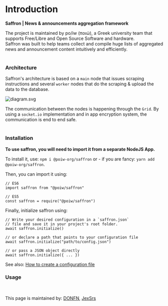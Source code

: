 # Introduction
**Saffron | News & announcements aggregation framework**

The project is maintained by po/iw (ποιώ), a Greek university team that supports Free/Libre and Open Source Software and hardware.<br>
Saffron was built to help teams collect and compile huge lists of aggregated news and announcement content intuitively and efficiently.<br><br>

### Architecture

Saffron's architecture is based on a `main` node that issues scraping instructions and several `worker` nodes that do the scraping & upload the data to the database.<br>

![diagram.svg](https://saffron.poiw.org/diagram.svg)

The communication between the nodes is happening through the `Grid`. By using a `socket.io` implementation and in app encryption system, the communication is end to end safe.<br><br>

### Installation

**To use saffron, you will need to import it from a separate NodeJS App.**

To install it, use:
`npm i @poiw-org/saffron` or - if you are fancy: `yarn add @poiw-org/saffron`.<br>

Then, you can import it using:
```
// ES6
import saffron from "@poiw/saffron"

// ES5
const saffron = require("@poiw/saffron")
```
Finally, initialize saffron using:
```
// Write your desired configuration in a `saffron.json` 
// file and save it in your project's root folder.
await saffron.initialize()

// or declare a path that points to your configuration file
await saffron.initialize("path/to/config.json")

// or pass a JSON object directly
await saffron.initialize({ ... })
```

See also: [How to create a configuration file](https://saffron.poiw.org/en/configuration)
<br>


### Usage


<br>

This page is maintained by: [DONFN](https://github.com/donfn), [JexSrs](https://github.com/JexSrs)
